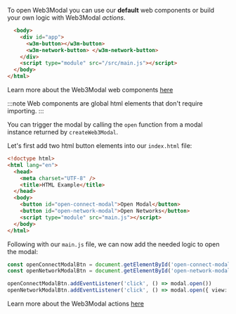 
To open Web3Modal you can use our **default** web components or build your own logic with Web3Modal _actions_.

<Tabs>
<TabItem value="components" label="Components">

```html
  <body>
    <div id="app">
      <w3m-button></w3m-button>
      <w3m-network-button> </w3m-network-button>
    </div>
    <script type="module" src="/src/main.js"></script>
  </body>
</html>
```

Learn more about the Web3Modal web components [here](../../core/components.mdx)

:::note
Web components are global html elements that don't require importing.
:::

</TabItem>
<TabItem value="actions" label="Actions">

You can trigger the modal by calling the `open` function from a modal instance returned by `createWeb3Modal`.

Let's first add two html button elements into our `index.html` file:

```html
<!doctype html>
<html lang="en">
  <head>
    <meta charset="UTF-8" />
    <title>HTML Example</title>
  </head>
  <body>
    <button id="open-connect-modal">Open Modal</button>
    <button id="open-network-modal">Open Networks</button>
    <script type="module" src="main.js"></script>
  </body>
</html>
```

Following with our `main.js` file, we can now add the needed logic to open the modal:

```ts
const openConnectModalBtn = document.getElementById('open-connect-modal')
const openNetworkModalBtn = document.getElementById('open-network-modal')

openConnectModalBtn.addEventListener('click', () => modal.open())
openNetworkModalBtn.addEventListener('click', () => modal.open({ view: 'Networks' }))
```

Learn more about the Web3Modal actions [here](../../core/actions.mdx)

</TabItem>
</Tabs>
